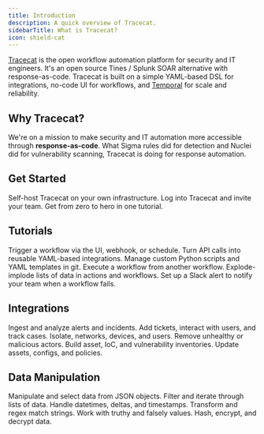 ```yaml
---
title: Introduction
description: A quick overview of Tracecat.
sidebarTitle: What is Tracecat?
icon: shield-cat
---
```


[Tracecat](https://tracecat.com) is the open workflow automation platform for security and IT engineers.
It's an open source Tines / Splunk SOAR alternative with response-as-code.
Tracecat is built on a simple YAML-based DSL for integrations, no-code UI for workflows, and [Temporal](https://temporal.io/) for scale and reliability.

## Why Tracecat?

We're on a mission to make security and IT automation more accessible through **response-as-code**.
What Sigma rules did for detection and Nuclei did for vulnerability scanning, Tracecat is doing for response automation.

## Get Started

<CardGroup cols={3}>
  <Card title="Install" icon="download" href="/quickstart/install">
    Self-host Tracecat on your own infrastructure.
  </Card>
  <Card title="Administration" icon="user" href="/quickstart/admin">
    Log into Tracecat and invite your team.
  </Card>
  <Card title="Quickstart" icon="rocket" href="/quickstart/tutorial">
    Get from zero to hero in one tutorial.
  </Card>
</CardGroup>

## Tutorials

<CardGroup cols={3}>
  <Card title="Trigger workflows" icon="bolt" href="/tutorials/trigger-workflows">
    Trigger a workflow via the UI, webhook, or schedule.
  </Card>
  <Card title="Build a template action" icon="code" href="/tutorials/build-templates">
    Turn API calls into reusable YAML-based integrations.
  </Card>
  <Card title="Git repository" icon="code-branch" href="/tutorials/git-repository">
    Manage custom Python scripts and YAML templates in git.
  </Card>
  <Card title="Child workflows" icon="diagram-project" href="/tutorials/child-workflows">
    Execute a workflow from another workflow.
  </Card>
  <Card title="Loops" icon="arrow-rotate-right" href="/tutorials/loops">
    Explode-implode lists of data in actions and workflows.
  </Card>
  <Card title="Send alerts on failure" icon="bell" href="/tutorials/alert-on-failure">
    Set up a Slack alert to notify your team when a workflow fails.
  </Card>
</CardGroup>

## Integrations

<CardGroup cols={3}>
  <Card title="Detect" icon="magnifying-glass" href="/integrations/detect">
    Ingest and analyze alerts and incidents.
  </Card>
  <Card title="Notify" icon="bell" href="/integrations/notify">
    Add tickets, interact with users, and track cases.
  </Card>
  <Card title="Isolate" icon="shield" href="/integrations/isolate">
    Isolate, networks, devices, and users.
  </Card>
  <Card title="Evict" icon="ban" href="/integrations/evict">
    Remove unhealthy or malicious actors.
  </Card>
  <Card title="Model" icon="list-check" href="/integrations/model">
    Build asset, IoC, and vulnerability inventories.
  </Card>
  <Card title="Harden" icon="lock" href="/integrations/harden">
    Update assets, configs, and policies.
  </Card>
</CardGroup>

## Data Manipulation

<CardGroup cols={3}>
  <Card title="JSON" icon="brackets-curly" href="/data-types/json">
    Manipulate and select data from JSON objects.
  </Card>
  <Card title="Arrays" icon="brackets-square" href="/data-types/arrays">
    Filter and iterate through lists of data.
  </Card>
  <Card title="Datetimes" icon="clock" href="/data-types/datetimes">
    Handle datetimes, deltas, and timestamps.
  </Card>
  <Card title="Strings" icon="font" href="/data-types/strings">
    Transform and regex match strings.
  </Card>
  <Card title="Booleans" icon="toggle-on" href="/data-types/booleans">
    Work with truthy and falsely values.
  </Card>
  <Card title="Cryptography" icon="key" href="/data-types/cryptography">
    Hash, encrypt, and decrypt data.
  </Card>
</CardGroup>

